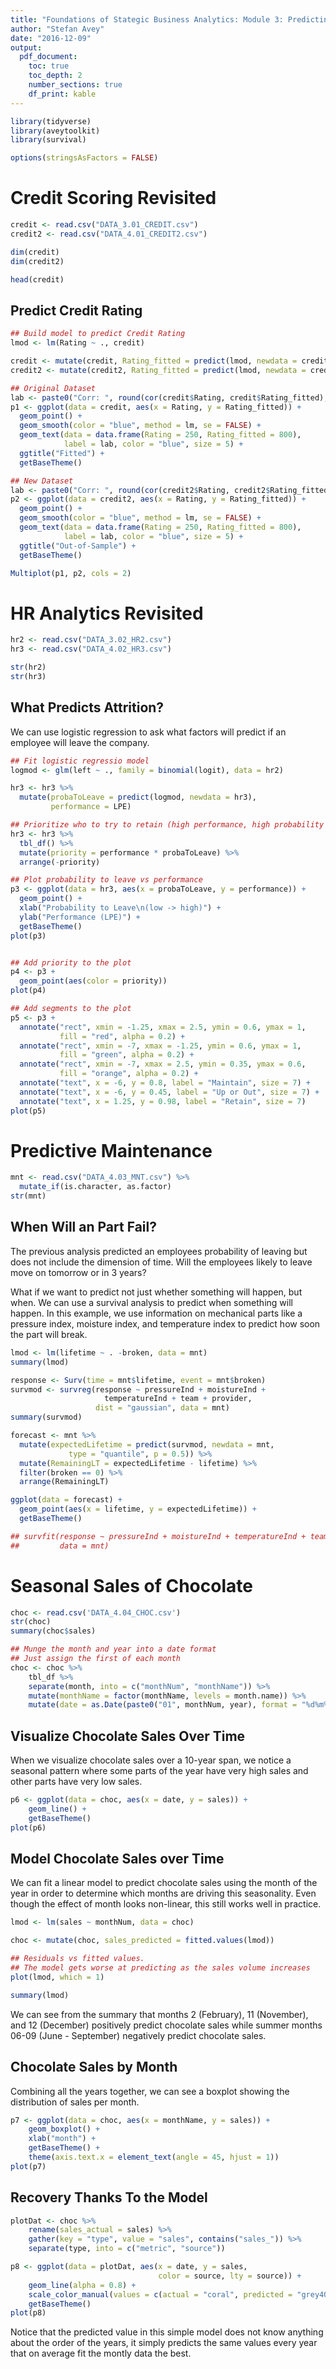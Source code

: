 ```yaml
---
title: "Foundations of Stategic Business Analytics: Module 3: Predicting and Forecasting"
author: "Stefan Avey"
date: "2016-12-09"
output:
  pdf_document:
    toc: true
    toc_depth: 2
    number_sections: true
    df_print: kable
---
```



```r
library(tidyverse)
library(aveytoolkit)
library(survival)

options(stringsAsFactors = FALSE)
```

# Credit Scoring Revisited
```r

credit <- read.csv("DATA_3.01_CREDIT.csv")
credit2 <- read.csv("DATA_4.01_CREDIT2.csv")

dim(credit)
dim(credit2)

head(credit)

```


## Predict Credit Rating

```r

## Build model to predict Credit Rating
lmod <- lm(Rating ~ ., credit)

credit <- mutate(credit, Rating_fitted = predict(lmod, newdata = credit))
credit2 <- mutate(credit2, Rating_fitted = predict(lmod, newdata = credit2))

## Original Dataset
lab <- paste0("Corr: ", round(cor(credit$Rating, credit$Rating_fitted), 2))
p1 <- ggplot(data = credit, aes(x = Rating, y = Rating_fitted)) +
  geom_point() +
  geom_smooth(color = "blue", method = lm, se = FALSE) +
  geom_text(data = data.frame(Rating = 250, Rating_fitted = 800),
            label = lab, color = "blue", size = 5) +
  ggtitle("Fitted") +
  getBaseTheme()

## New Dataset
lab <- paste0("Corr: ", round(cor(credit2$Rating, credit2$Rating_fitted), 2))
p2 <- ggplot(data = credit2, aes(x = Rating, y = Rating_fitted)) +
  geom_point() +
  geom_smooth(color = "blue", method = lm, se = FALSE) +
  geom_text(data = data.frame(Rating = 250, Rating_fitted = 800),
            label = lab, color = "blue", size = 5) +
  ggtitle("Out-of-Sample") +
  getBaseTheme()

Multiplot(p1, p2, cols = 2)
```

# HR Analytics Revisited

```r
hr2 <- read.csv("DATA_3.02_HR2.csv")
hr3 <- read.csv("DATA_4.02_HR3.csv")

str(hr2)
str(hr3)
```

## What Predicts Attrition?

We can use logistic regression to ask what factors will predict if an employee will leave the company.

```r
## Fit logistic regressio model
logmod <- glm(left ~ ., family = binomial(logit), data = hr2)

hr3 <- hr3 %>%
  mutate(probaToLeave = predict(logmod, newdata = hr3),
         performance = LPE)

## Prioritize who to try to retain (high performance, high probability to leave)
hr3 <- hr3 %>%
  tbl_df() %>%
  mutate(priority = performance * probaToLeave) %>%
  arrange(-priority)

## Plot probability to leave vs performance
p3 <- ggplot(data = hr3, aes(x = probaToLeave, y = performance)) +
  geom_point() +
  xlab("Probability to Leave\n(low -> high)") +
  ylab("Performance (LPE)") +
  getBaseTheme()
plot(p3)


## Add priority to the plot
p4 <- p3 +
  geom_point(aes(color = priority))
plot(p4)

## Add segments to the plot
p5 <- p3 +
  annotate("rect", xmin = -1.25, xmax = 2.5, ymin = 0.6, ymax = 1,
           fill = "red", alpha = 0.2) +
  annotate("rect", xmin = -7, xmax = -1.25, ymin = 0.6, ymax = 1,
           fill = "green", alpha = 0.2) +
  annotate("rect", xmin = -7, xmax = 2.5, ymin = 0.35, ymax = 0.6,
           fill = "orange", alpha = 0.2) +
  annotate("text", x = -6, y = 0.8, label = "Maintain", size = 7) +
  annotate("text", x = -6, y = 0.45, label = "Up or Out", size = 7) +
  annotate("text", x = 1.25, y = 0.98, label = "Retain", size = 7)
plot(p5)
```

# Predictive Maintenance

```r
mnt <- read.csv("DATA_4.03_MNT.csv") %>%
  mutate_if(is.character, as.factor)
str(mnt)
```

## When Will an Part Fail?

The previous analysis predicted an employees probability of leaving but does not include the dimension of time. Will the employees likely to leave move on tomorrow or in 3 years?

What if we want to predict not just whether something will happen, but when. We can use a survival analysis to predict when something will happen.  In this example, we use information on mechanical parts like a pressure index, moisture index, and temperature index to predict how soon the part will break.

```r
lmod <- lm(lifetime ~ . -broken, data = mnt)
summary(lmod)

response <- Surv(time = mnt$lifetime, event = mnt$broken)
survmod <- survreg(response ~ pressureInd + moistureInd +
                     temperatureInd + team + provider,
                   dist = "gaussian", data = mnt)
summary(survmod)

forecast <- mnt %>%
  mutate(expectedLifetime = predict(survmod, newdata = mnt,
             type = "quantile", p = 0.5)) %>%
  mutate(RemainingLT = expectedLifetime - lifetime) %>%
  filter(broken == 0) %>%
  arrange(RemainingLT)

ggplot(data = forecast) +
  geom_point(aes(x = lifetime, y = expectedLifetime)) +
  getBaseTheme()

## survfit(response ~ pressureInd + moistureInd + temperatureInd + team + provider,
##         data = mnt)

```

# Seasonal Sales of Chocolate

```r

choc <- read.csv('DATA_4.04_CHOC.csv')
str(choc)
summary(choc$sales)

## Munge the month and year into a date format
## Just assign the first of each month
choc <- choc %>%
    tbl_df %>%
    separate(month, into = c("monthNum", "monthName")) %>%
    mutate(monthName = factor(monthName, levels = month.name)) %>%
    mutate(date = as.Date(paste0("01", monthNum, year), format = "%d%m%Y"))

```

## Visualize Chocolate Sales Over Time

When we visualize chocolate sales over a 10-year span, we notice a seasonal pattern where some parts of the year have very high sales and other parts have very low sales.

```r

p6 <- ggplot(data = choc, aes(x = date, y = sales)) +
    geom_line() +
    getBaseTheme()
plot(p6)

```

## Model Chocolate Sales over Time

We can fit a linear model to predict chocolate sales using the month of the year in order to determine which months are driving this seasonality.  Even though the effect of month looks non-linear, this still works well in practice.

```r

lmod <- lm(sales ~ monthNum, data = choc)

choc <- mutate(choc, sales_predicted = fitted.values(lmod))

## Residuals vs fitted values.
## The model gets worse at predicting as the sales volume increases
plot(lmod, which = 1)

summary(lmod)

```

We can see from the summary that months 2 (February), 11 (November), and 12 (December) positively predict chocolate sales while summer months 06-09 (June - September) negatively predict chocolate sales.

## Chocolate Sales by Month

Combining all the years together, we can see a boxplot showing the distribution of sales per month.

```r

p7 <- ggplot(data = choc, aes(x = monthName, y = sales)) +
    geom_boxplot() +
    xlab("month") +
    getBaseTheme() +
    theme(axis.text.x = element_text(angle = 45, hjust = 1))
plot(p7)

```

## Recovery Thanks To the Model

```r

plotDat <- choc %>%
    rename(sales_actual = sales) %>%
    gather(key = "type", value = "sales", contains("sales_")) %>%
    separate(type, into = c("metric", "source"))

p8 <- ggplot(data = plotDat, aes(x = date, y = sales,
                                 color = source, lty = source)) +
    geom_line(alpha = 0.8) +
    scale_color_manual(values = c(actual = "coral", predicted = "grey40")) +
    getBaseTheme()
plot(p8)

```

Notice that the predicted value in this simple model does not know anything about the order of the years, it simply predicts the same values every year that on average fit the montly data the best.
